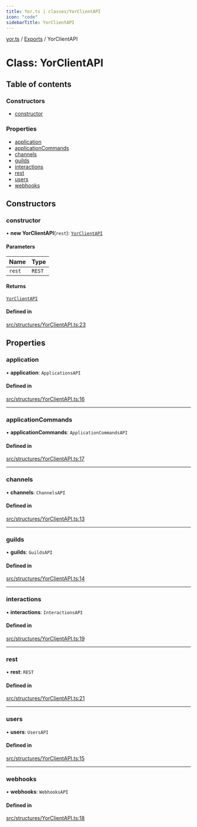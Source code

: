 ```yaml
---
title: Yor.ts | classes/YorClientAPI
icon: "code"
sidebarTitle: YorClientAPI
---
```

[yor.ts](../README) / [Exports](../modules) / YorClientAPI

# Class: YorClientAPI

## Table of contents

### Constructors

- [constructor](YorClientAPI#constructor)

### Properties

- [application](YorClientAPI#application)
- [applicationCommands](YorClientAPI#applicationcommands)
- [channels](YorClientAPI#channels)
- [guilds](YorClientAPI#guilds)
- [interactions](YorClientAPI#interactions)
- [rest](YorClientAPI#rest)
- [users](YorClientAPI#users)
- [webhooks](YorClientAPI#webhooks)

## Constructors

### constructor

• **new YorClientAPI**(`rest`): [`YorClientAPI`](YorClientAPI)

#### Parameters

| Name | Type |
| :------ | :------ |
| `rest` | `REST` |

#### Returns

[`YorClientAPI`](YorClientAPI)

#### Defined in

[src/structures/YorClientAPI.ts:23](https://github.com/OreOreki/yor.ts/blob/17758ff/src/structures/YorClientAPI.ts#L23)

## Properties

### application

• **application**: `ApplicationsAPI`

#### Defined in

[src/structures/YorClientAPI.ts:16](https://github.com/OreOreki/yor.ts/blob/17758ff/src/structures/YorClientAPI.ts#L16)

___

### applicationCommands

• **applicationCommands**: `ApplicationCommandsAPI`

#### Defined in

[src/structures/YorClientAPI.ts:17](https://github.com/OreOreki/yor.ts/blob/17758ff/src/structures/YorClientAPI.ts#L17)

___

### channels

• **channels**: `ChannelsAPI`

#### Defined in

[src/structures/YorClientAPI.ts:13](https://github.com/OreOreki/yor.ts/blob/17758ff/src/structures/YorClientAPI.ts#L13)

___

### guilds

• **guilds**: `GuildsAPI`

#### Defined in

[src/structures/YorClientAPI.ts:14](https://github.com/OreOreki/yor.ts/blob/17758ff/src/structures/YorClientAPI.ts#L14)

___

### interactions

• **interactions**: `InteractionsAPI`

#### Defined in

[src/structures/YorClientAPI.ts:19](https://github.com/OreOreki/yor.ts/blob/17758ff/src/structures/YorClientAPI.ts#L19)

___

### rest

• **rest**: `REST`

#### Defined in

[src/structures/YorClientAPI.ts:21](https://github.com/OreOreki/yor.ts/blob/17758ff/src/structures/YorClientAPI.ts#L21)

___

### users

• **users**: `UsersAPI`

#### Defined in

[src/structures/YorClientAPI.ts:15](https://github.com/OreOreki/yor.ts/blob/17758ff/src/structures/YorClientAPI.ts#L15)

___

### webhooks

• **webhooks**: `WebhooksAPI`

#### Defined in

[src/structures/YorClientAPI.ts:18](https://github.com/OreOreki/yor.ts/blob/17758ff/src/structures/YorClientAPI.ts#L18)
